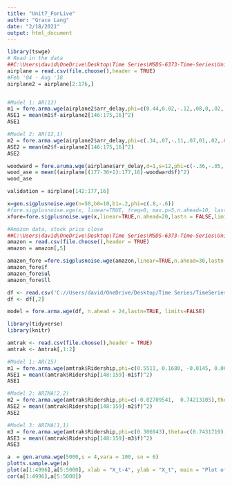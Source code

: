 ```yaml
---
title: "Unit7_ForLive"
author: "Grace Lang"
date: "2/18/2021"
output: html_document
---
```


```r
library(tswge)
# Read in the data
##C:\Users\david\OneDrive\Desktop\Time Series\MSDS-6373-Time-Series\Unit 7
airplane = read.csv(file.choose(),header = TRUE)
#Feb '04 - Aug '18
airplane2 = airplane[2:176,]


#Model 1: AR(12) 
m1 = fore.arma.wge(airplane2$arr_delay,phi=c(0.44,0.02,-.12,.08,0,.02,.06,-.09,.06,.07,.02,.37), n.ahead = 30,lastn=TRUE, limits=FALSE)
ASE1 = mean(m1$f-airplane2[146:175,16]^2)
ASE1

#Model 2: AR(12,1)
m2 = fore.arma.wge(airplane2$arr_delay,phi=c(.34,.07,-.11,.07,01,.02,.06,-.09,.05,.07,.02,.39),theta=-.12, n.ahead = 30,lastn=TRUE, limits=FALSE)
ASE2 = mean(m2$f-airplane2[146:175,16]^2)
ASE2

```

```r
woodward = fore.aruma.wge(airplane$arr_delay,d=1,s=12,phi=c(-.36,-.05,-.14,-.11,.04,.09,-.02,.02,.17,.03,-.10,-.38),n.ahead = 36,lastn=TRUE, limits=FALSE)
wood_ase = mean((airplane[(177-36+1):177,16]-woodward$f)^2)
wood_ase

validation = airplane[142:177,16]
```

```r
x=gen.sigplusnoise.wge(n=50,b0=10,b1=.2,phi=c(.8,-.6))
#fore.sigplusnoise.wge(x, linear=TRUE, freq=0, max.p=5,n.ahead=10, lastn=FALSE, plot=TRUE,limits=TRUE)
xfore=fore.sigplusnoise.wge(x,linear=TRUE,n.ahead=20,lastn = FALSE,limits=FALSE)
```
```r
#Amazon data, stock price close
##C:\Users\david\OneDrive\Desktop\Time Series\MSDS-6373-Time-Series\Unit 7
amazon = read.csv(file.choose(),header = TRUE)
amazon = amazon[,5]

amazon_fore =fore.sigplusnoise.wge(amazon,linear=TRUE,n.ahead=30,lastn = FALSE,limits=TRUE)
amazon_fore$f
amazon_fore$ul
amazon_fore$ll
```


```r
df <- read.csv('C://Users/david/OneDrive/Desktop/Time Series/TimeSeries_Spring21/Unit1/AustraliaTemp_1990.csv',header=TRUE)
df <- df[,2]

model = fore.arma.wge(df, n.ahead = 24,lastn=TRUE, limits=FALSE)

```


```r
library(tidyverse)
library(knitr)

amtrak <- read.csv(file.choose(),header = TRUE)
amtrak <- Amtrak[,1:2]

#Model 1: AR(15) 
m1 = fore.arma.wge(amtrak$Ridership,phi=c(0.5511, 0.1680, -0.0145, 0.0651, 0.1388, -0.2966, 0.1539, 0.1270, -0.1815, 0.0364, 0.1456, 0.6287, -0.3832, -0.0199, -0.1679) , n.ahead = 12,lastn=TRUE, limits=FALSE)
ASE1 = mean((amtrak$Ridership[148:159]-m1$f)^2)
ASE1

#Model 2: ARIMA(2,2)
m2 = fore.arma.wge(amtrak$Ridership,phi=c(-0.02709541,  0.74213105),theta=c(-0.5844596,  0.3836931), n.ahead = 12,lastn=TRUE)
ASE2 = mean((amtrak$Ridership[148:159]-m2$f)^2)
ASE2

#Model 3: ARIMA(1,1)
m3 = fore.arma.wge(amtrak$Ridership,phi=c(0.306943),theta=c(0.7431719), n.ahead = 12,lastn=TRUE, limits=FALSE)
ASE3 = mean((amtrak$Ridership[148:159]-m3$f)^2)
ASE3

```


```r
a  = gen.aruma.wge(5000,s = 4,vara = 100, sn = 6)
plotts.sample.wge(a)
plot(a[1:4996],a[5:5000], xlab = "X_t-4", ylab = "X_t", main = "Plot of X_t vs. X_t-4")
cor(a[1:4996],a[5:5000])


```